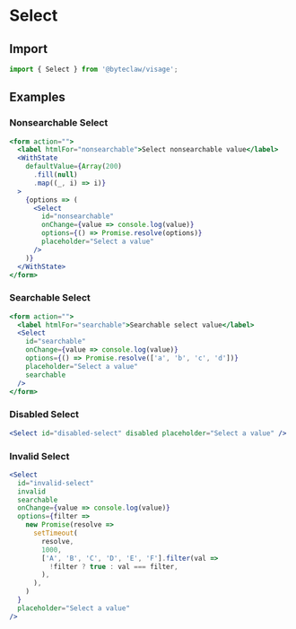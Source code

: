 # Select

## Import

```js transpile=false
import { Select } from '@byteclaw/visage';
```

## Examples

### Nonsearchable Select

```jsx live=true
<form action="">
  <label htmlFor="nonsearchable">Select nonsearchable value</label>
  <WithState
    defaultValue={Array(200)
      .fill(null)
      .map((_, i) => i)}
  >
    {options => (
      <Select
        id="nonsearchable"
        onChange={value => console.log(value)}
        options={() => Promise.resolve(options)}
        placeholder="Select a value"
      />
    )}
  </WithState>
</form>
```

### Searchable Select

```jsx live=true
<form action="">
  <label htmlFor="searchable">Searchable select value</label>
  <Select
    id="searchable"
    onChange={value => console.log(value)}
    options={() => Promise.resolve(['a', 'b', 'c', 'd'])}
    placeholder="Select a value"
    searchable
  />
</form>
```

### Disabled Select

```jsx live=true
<Select id="disabled-select" disabled placeholder="Select a value" />
```

### Invalid Select

```jsx live=true
<Select
  id="invalid-select"
  invalid
  searchable
  onChange={value => console.log(value)}
  options={filter =>
    new Promise(resolve =>
      setTimeout(
        resolve,
        1000,
        ['A', 'B', 'C', 'D', 'E', 'F'].filter(val =>
          !filter ? true : val === filter,
        ),
      ),
    )
  }
  placeholder="Select a value"
/>
```
